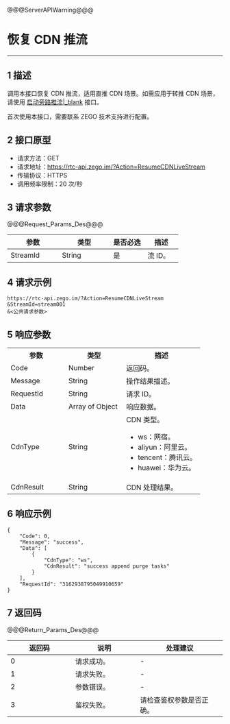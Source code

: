 <style>
table th:nth-of-type(1) {width: 30%;}
table th:nth-of-type(2) {width: 30%;}
table {width: 100%;}
</style>

@@@ServerAPIWarning@@@

# 恢复 CDN 推流

---

## 1 描述

调用本接口恢复 CDN 推流，适用直推 CDN 场景。如需应用于转推 CDN 场景，请使用 [启动旁路推流\|_blank](!media/CreatCDNTransferRule) 接口。

<div class="mk-warning">

首次使用本接口，需要联系 ZEGO 技术支持进行配置。
</div>

## 2 接口原型

- 请求方法：GET
- 请求地址：https://rtc-api.zego.im/?Action=ResumeCDNLiveStream
- 传输协议：HTTPS
- 调用频率限制：20 次/秒


## 3 请求参数

@@@Request_Params_Des@@@

<table>
<colgroup>
<col style="width: 20%">
<col style="width: 20%">
<col style="width: 20%">
<col style="width: 40%">
</colgroup>
<thead>
  <tr>
    <th>参数</th>
    <th>类型</th>
    <th>是否必选</th>
    <th>描述</th>
  </tr>
</thead>
<tbody>
  <tr>
    <td>StreamId</td>
    <td>String</td>
    <td>是</td>
    <td>流 ID。</td>
  </tr>
</tbody>
</table>


## 4 请求示例

```
https://rtc-api.zego.im/?Action=ResumeCDNLiveStream
&StreamId=stream001
&<公共请求参数>
```

## 5 响应参数


<table class="collapsible-table" >
  <colgroup>
    <col width="30%">
    <col width="30%">
    <col width="40%">
  </colgroup>
<tbody><tr data-row-level="1">
<th>参数</th>
<th>类型</th>
<th>描述</th>
</tr>
<tr data-row-level="2">
<td>Code</td>
<td>Number</td>
<td>返回码。</td>
</tr>
<tr data-row-level="3">
<td>Message</td>
<td>String</td>
<td>操作结果描述。</td>
</tr>
<tr data-row-level="4">
<td>RequestId</td>
<td>String</td>
<td>请求 ID。</td>
</tr>
<tr data-row-level="5" data-row-child="true">
<td>Data</td>
<td>Array of Object</td>
<td>响应数据。</td>
</tr>
<tr data-row-level="5-1">
<td>CdnType</td>
<td>String</td>
<td>CDN 类型。<ul><li>ws：网宿。</li><li>aliyun：阿里云。</li><li>tencent：腾讯云。</li><li>huawei：华为云。</li></ul></td>
</tr>
<tr data-row-level="5-2">
<td>CdnResult</td>
<td>String</td>
<td>CDN 处理结果。</td>
</tr>
</tbody></table>


## 6 响应示例

```
{
    "Code": 0,
    "Message": "success",
    "Data": [
        {
            "CdnType": "ws",
            "CdnResult": "success append purge tasks"
        }
    ],
    "RequestId": "3162938795049910659"
}
```

## 7 返回码

@@@Return_Params_Des@@@

|返回码|说明|处理建议|
|-----|------|-----|
| 0 | 请求成功。 |-|
| 1 | 请求失败。 |-|
| 2 | 参数错误。 |-|
| 3 | 鉴权失败。 | 请检查鉴权参数是否正确。|
